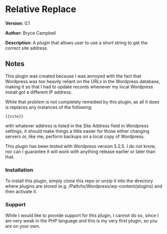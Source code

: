 =Relative Replace=

'''Version:''' 0.1

'''Author:''' Bryce Campbell

'''Description:''' A plugin that allows user to use a short string to get the correct site address.

==Notes==

This plugin was created because I was annoyed with the fact that Wordpress was too heavily reliant on the URLs in the Wordpress database, making it so that I had to update records whenever my local Wordpress install got a different IP address.

While that problem is not completely remedied by this plugin, as all it does is replaces any instances of the following:

<pre>
{{site}}
</pre>

with whatever address is listed in the <span class="fontweight:bold">Site Address</span> field in Wordpress settings, it should make things a little easier for those either changing servers or, like me, perform backups on a local copy of Wordpress.

This plugin has been tested with Wordpress version 5.2.5. I do not know, nor can I guarantee it will work with anything release earlier or later than that.

===Installation===

To install this plugin, simply clone this repo or unzip it into the directory where plugins are stored (e.g. /Path/to/Wordpress/wp-content/plugins) and then activate it.

===Support===

While I would like to provide support for this plugin, I cannot do so, since I am very weak in the PHP language and this is my very first plugin, so you are on your own.
